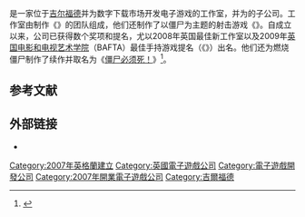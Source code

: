 {{NoteTA
|G1=Games
}}
{{Infobox company
| name     = Doublesix
| logo     = Double six logo.png
| owner            =
| foundation = 2007年
| location = {{ENG}}[[吉爾福德|吉爾福德]]
| industry = [[电子游戏产业|电子游戏]] 
| num_employees = 35
| key_people = 詹姆斯·布鲁克斯比（工作室负责人）<br>吉姆·穆梅里（创意总监）
| products = 《{{tsl|en|Burn Zombie Burn!||燃烧丧尸}}》<br>《{{tsl|en|Geometry Wars: Galaxies||几何战争：银河}}》<br>《[[僵尸必须死！|僵尸必须死！]]》
| homepage = [http://www.doublesixgames.com/ www.doublesixgames.com] 
}}
{{vgname2|Doublesix}}是一家位于[[吉尔福德|吉尔福德]]并为数字下载市场开发电子游戏的工作室，并为{{le|Kuju Entertainment|Kuju (company)}}的子公司。工作室由制作《{{tsl|en|Geometry Wars: Galaxies||几何战争：银河}}》的团队组成，他们还制作了以僵尸为主题的射击游戏《{{tsl|en|Burn Zombie Burn!||燃烧丧尸}}》。自成立以来，公司已获得数个奖项和提名，尤以2008年英国最佳新工作室以及2009年[[英国电影和电视艺术学院|英国电影和电视艺术学院]]（BAFTA）最佳手持游戏提名（《{{tsl|en|Geometry Wars: Galaxies||几何战争：银河}}》）出名。他们还为燃烧僵尸制作了续作并取名为《[[僵尸必须死！|僵尸必须死！]]》<ref>{{cite web|title=SQUARE ENIX ANNOUNCES DOUBLESIX'S ALL ZOMBIES MUST DIE! HEADING TO XBOX LIVE® Arcade|url=http://release.square-enix.com/na/2011/12/01_01.html|accessdate=2011-12-01|archive-url=https://web.archive.org/web/20111207141149/http://release.square-enix.com/na/2011/12/01_01.html|archive-date=2011-12-07|dead-url=no}}</ref>。

==参考文献==
{{reflist}}

==外部链接==
*{{webarchive |url=http://webarchive.loc.gov/all/20120211220855/http%3A//www.doublesixgames.com/ |title=官方网站 |date=2012-02-11}}

[[Category:2007年英格蘭建立|Category:2007年英格蘭建立]]
[[Category:英國電子遊戲公司|Category:英國電子遊戲公司]]
[[Category:電子遊戲開發公司|Category:電子遊戲開發公司]]
[[Category:2007年開業電子遊戲公司|Category:2007年開業電子遊戲公司]]
[[Category:吉爾福德|Category:吉爾福德]]

{{UK-videogame-company-stub}}